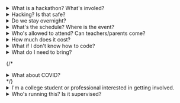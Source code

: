<div>

<details>

<summary>What is a hackathon? What's involed?</summary>

A hackathon is a fun event where students work together to brainstorm, design, code, and present projects, such as apps, websites, and hardware. You'll spend most of the weekend attending workshops and working with your team to develop a website, app, game, robot, or something else. We'll also have times for food and games. Finally, on Sunday morning, you'll have the chance to present your project to our judges and other teams and win prizes.
</details>

<details>

<summary>Hacking? Is that safe?</summary>

**No, we aren't destructively "hacking" servers or databases** - in this context, the word "hacking" means building things using code. Mile High Hacks is safe, educational, and 100% legal.
</details>

<details>

<summary>Do we stay overnight?</summary>

Yes. **Mile High Hacks is a 24-hour, overnight event**. You'll arrive Saturday morning and stay until Sunday afternoon. We'll provide a dedicated sleeping area for you to rest in when you get tired. If you are unable to stay for the full duration of the event, please contact us beforehand.
</details>

<details>

<summary>What's the schedule? Where is the event?</summary>

Mile High Hacks will be held somewhere in Denver, accessible by public transit. The event will start with an opening ceremony on Saturday morning and end with a closing ceremony and winner demos on Sunday. We'll release the full schedule a few weeks before the event.
</details>

<details>

<summary>Who's allowed to attend? Can teachers/parents come?</summary>

**High schoolers from any school** are welcome! Middle school students who reach out to us at [team@milehighhacks.com](mailto:team@milehighhacks.com) are allowed on a case-by-case basis. **We do not allow parents, teacher chaperones, or college students** at the event, unless you apply to be a mentor or supervisor by sending us an email.
</details>

<details>

<summary>How much does it cost?</summary>

**Nothing.** There will be workshops, prizes, merch, food, and fun, all at **zero cost** to you! If you live in the Greater Denver Area and need help with travel expenses, please let us know.
</details>

<details>

<summary>What if I don't know how to code?</summary>

Everyone is welcome at Mile High Hacks! **We'll have workshops for everyone who's willing to learn**. If you've never coded before, we'll walk you through setting up your computer, writing your first line of code, and completing your very first project. Mentors will be available to help you when you get stuck.
</details>

<details>

<summary>What do I need to bring?</summary>

You will need a laptop and charger, and anything else you want to hack on. **Make sure to bring your ID (government-issued permit or license if you have one)**! You will be notified of other required documents closer to the event, which your parent will need to sign. As you'll be staying overnight, bring any toiletries you'll need. Most importantly, bring a willingness to learn, have fun, and work with others!

</details>

{/* <details>

<summary>What about COVID?</summary>

We'll be following all CDC and state guidelines for events. N95-type masks will be required and provided. We're looking to provide COVID testing to attendees (if you can help, please reach out!).

</details> */}

<details>

<summary>I'm a college student or professional interested in getting involved.</summary>

**We are looking for college students and professionals skilled in software, mobile, or hardware development, graphic design, marketing, project management, or any area useful for hackathon participants**. Mentors are free to work with multiple teams and guide them through issues, technical or otherwise, they're facing. If you are interested in mentoring or running a workshop, please reach out to team@milehighhacks.com.

</details>

<details>

<summary>Who's running this? Is it supervised?</summary>

Mile High Hacks is independently organized by a team of high schoolers, for high schoolers. We will have adult supervisors with background checks on site for the duration of the event, and will be working with building security and local law enforcement to ensure all participants' safety.  **If you have any questions or concerns about the safety of the event, please email team@milehighhacks.com**.

</details>

</div>
